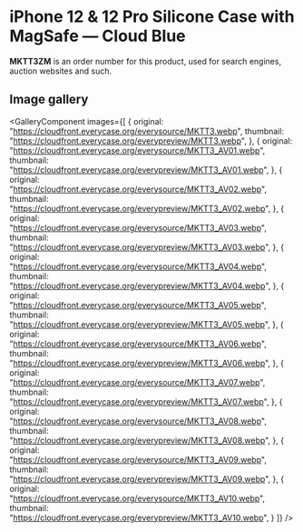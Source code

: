 
# iPhone 12 & 12 Pro Silicone Case with MagSafe — Cloud Blue

<Callout type='info' emoji='👉🏻'>**MKTT3ZM** is an order number for this product, used for search engines, auction websites and such.</Callout>

## Image gallery

<GalleryComponent
    images={[
      {
        original: "https://cloudfront.everycase.org/everysource/MKTT3.webp",
        thumbnail: "https://cloudfront.everycase.org/everypreview/MKTT3.webp",
      },
      {
        original: "https://cloudfront.everycase.org/everysource/MKTT3_AV01.webp",
        thumbnail: "https://cloudfront.everycase.org/everypreview/MKTT3_AV01.webp",
      },
      {
        original: "https://cloudfront.everycase.org/everysource/MKTT3_AV02.webp",
        thumbnail: "https://cloudfront.everycase.org/everypreview/MKTT3_AV02.webp",
      },
      {
        original: "https://cloudfront.everycase.org/everysource/MKTT3_AV03.webp",
        thumbnail: "https://cloudfront.everycase.org/everypreview/MKTT3_AV03.webp",
      },
      {
        original: "https://cloudfront.everycase.org/everysource/MKTT3_AV04.webp",
        thumbnail: "https://cloudfront.everycase.org/everypreview/MKTT3_AV04.webp",
      },
      {
        original: "https://cloudfront.everycase.org/everysource/MKTT3_AV05.webp",
        thumbnail: "https://cloudfront.everycase.org/everypreview/MKTT3_AV05.webp",
      },
      {
        original: "https://cloudfront.everycase.org/everysource/MKTT3_AV06.webp",
        thumbnail: "https://cloudfront.everycase.org/everypreview/MKTT3_AV06.webp",
      },
      {
        original: "https://cloudfront.everycase.org/everysource/MKTT3_AV07.webp",
        thumbnail: "https://cloudfront.everycase.org/everypreview/MKTT3_AV07.webp",
      },
      {
        original: "https://cloudfront.everycase.org/everysource/MKTT3_AV08.webp",
        thumbnail: "https://cloudfront.everycase.org/everypreview/MKTT3_AV08.webp",
      },
      {
        original: "https://cloudfront.everycase.org/everysource/MKTT3_AV09.webp",
        thumbnail: "https://cloudfront.everycase.org/everypreview/MKTT3_AV09.webp",
      },
      {
        original: "https://cloudfront.everycase.org/everysource/MKTT3_AV10.webp",
        thumbnail: "https://cloudfront.everycase.org/everypreview/MKTT3_AV10.webp",
      }
    ]}
  />
